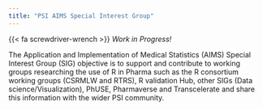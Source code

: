 ```yaml
---
title: "PSI AIMS Special Interest Group"
---
```


{{< fa screwdriver-wrench >}} *Work in Progress!*

The Application and Implementation of Medical Statistics (AIMS) 
Special Interest Group (SIG) objective is to support and contribute
to working groups researching the use of R in Pharma such as the R consortium
working groups (CSRMLW and RTRS), R validation Hub, other SIGs
(Data science/Visualization), PhUSE, Pharmaverse and Transcelerate and share
this information with the wider PSI community.
